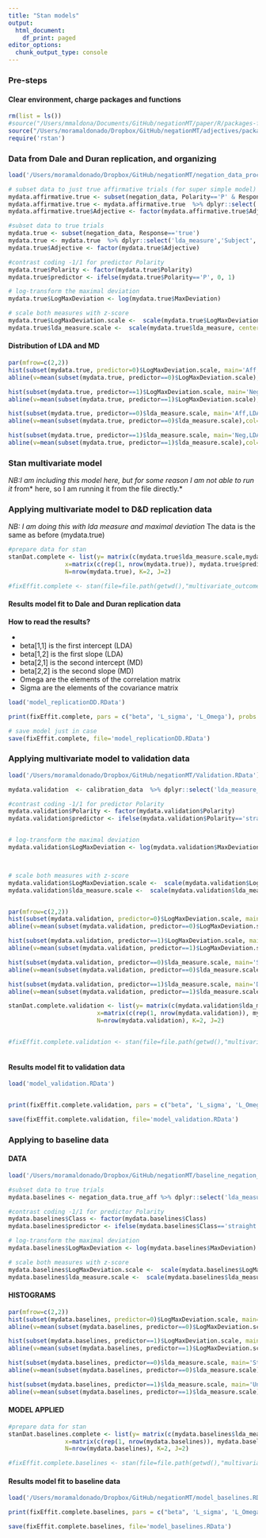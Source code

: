 ```yaml
---
title: "Stan models"
output:
  html_document:
    df_print: paged
editor_options:
  chunk_output_type: console
---
```


### Pre-steps

#### Clear environment, charge packages and functions
```r
rm(list = ls())
#source("/Users/mmaldona/Documents/GitHub/negationMT/paper/R/packages-functions.R")
source("/Users/moramaldonado/Dropbox/GitHub/negationMT/adjectives/packages.R")
require('rstan')
```

### Data from Dale and Duran replication, and organizing
```r
load('/Users/moramaldonado/Dropbox/GitHub/negationMT/negation_data_processed.RData')

# subset data to just true affirmative trials (for super simple model)
mydata.affirmative.true <- subset(negation_data, Polarity=='P' & Response=='true')
mydata.affirmative.true <- mydata.affirmative.true  %>% dplyr::select('lda_measure','Subject','Adjective')
mydata.affirmative.true$Adjective <- factor(mydata.affirmative.true$Adjective)

#subset data to true trials 
mydata.true <- subset(negation_data, Response=='true')
mydata.true <- mydata.true  %>% dplyr::select('lda_measure','Subject','Adjective', 'MaxDeviation', 'Polarity')
mydata.true$Adjective <- factor(mydata.true$Adjective)

#contrast coding -1/1 for predictor Polarity
mydata.true$Polarity <- factor(mydata.true$Polarity)
mydata.true$predictor <- ifelse(mydata.true$Polarity=='P', 0, 1)

# log-transform the maximal deviation
mydata.true$LogMaxDeviation <- log(mydata.true$MaxDeviation)

# scale both measures with z-score
mydata.true$LogMaxDeviation.scale <-  scale(mydata.true$LogMaxDeviation, center=TRUE, scale=TRUE)
mydata.true$lda_measure.scale <-  scale(mydata.true$lda_measure, center=TRUE, scale=TRUE)

```

#### Distribution of LDA and MD
```r
par(mfrow=c(2,2))
hist(subset(mydata.true, predictor=0)$LogMaxDeviation.scale, main='Aff,MD', xlim=c(-3,3), breaks=5)
abline(v=mean(subset(mydata.true, predictor==0)$LogMaxDeviation.scale),col="red")

hist(subset(mydata.true, predictor==1)$LogMaxDeviation.scale, main='Neg,MD' , xlim=c(-3,3), breaks=5)
abline(v=mean(subset(mydata.true, predictor==1)$LogMaxDeviation.scale),col="red")

hist(subset(mydata.true, predictor==0)$lda_measure.scale, main='Aff,LDA', xlim=c(-3,3), breaks=5)
abline(v=mean(subset(mydata.true, predictor==0)$lda_measure.scale),col="red")

hist(subset(mydata.true, predictor==1)$lda_measure.scale, main='Neg,LDA', xlim=c(-3,3), breaks=5)
abline(v=mean(subset(mydata.true, predictor==1)$lda_measure.scale),col="red")
```

### Stan multivariate model 
*NB:I am including this model here, but for some reason I am not able to run it *from* here, so I am running it from the file directly.*



### Applying multivariate model to D&D replication data
*NB: I am doing this with lda measure and maximal deviation* The data is the same as before (mydata.true) 


```r
#prepare data for stan
stanDat.complete <- list(y= matrix(c(mydata.true$lda_measure.scale,mydata.true$LogMaxDeviation.scale),ncol=2),
                x=matrix(c(rep(1, nrow(mydata.true)), mydata.true$predictor), ncol = 2),
                N=nrow(mydata.true), K=2, J=2)

#fixEffit.complete <- stan(file=file.path(getwd(),"multivariate_outcome.stan"), data = stanDat.complete, iter=2000, chains =4)


```

#### Results model fit to Dale and Duran replication data

**How to read the results?**

* 
* beta[1,1] is the first intercept (LDA)
* beta[1,2] is the first slope (LDA)
* beta[2,1] is the second intercept (MD)
* beta[2,2] is the second slope (MD)
* Omega are the elements of the correlation matrix
* Sigma are the elements of the covariance matrix


```r
load('model_replicationDD.RData')

print(fixEffit.complete, pars = c("beta", 'L_sigma', 'L_Omega'), probs = c(0.025, 0.5, 0.975))

# save model just in case
save(fixEffit.complete, file='model_replicationDD.RData')

```



### Applying multivariate model to validation data

```r
load('/Users/moramaldonado/Dropbox/GitHub/negationMT/Validation.RData')

mydata.validation  <- calibration_data  %>% dplyr::select('lda_measure_full','Subject', 'MaxDeviation', 'Polarity')

#contrast coding -1/1 for predictor Polarity
mydata.validation$Polarity <- factor(mydata.validation$Polarity)
mydata.validation$predictor <- ifelse(mydata.validation$Polarity=='straight', 0, 1)


# log-transform the maximal deviation
mydata.validation$LogMaxDeviation <- log(mydata.validation$MaxDeviation)



# scale both measures with z-score
mydata.validation$LogMaxDeviation.scale <-  scale(mydata.validation$LogMaxDeviation, center=TRUE, scale=TRUE)
mydata.validation$lda_measure.scale <-  scale(mydata.validation$lda_measure_full, center=TRUE, scale=TRUE)


par(mfrow=c(2,2))
hist(subset(mydata.validation, predictor=0)$LogMaxDeviation.scale, main='Straight,MD', xlim=c(-3,3), breaks=5)
abline(v=mean(subset(mydata.validation, predictor==0)$LogMaxDeviation.scale),col="red")

hist(subset(mydata.validation, predictor==1)$LogMaxDeviation.scale, main='Deviated,MD', xlim=c(-3,3), breaks=5)
abline(v=mean(subset(mydata.validation, predictor==1)$LogMaxDeviation.scale),col="red")

hist(subset(mydata.validation, predictor==0)$lda_measure.scale, main='Straight,LDA', xlim=c(-3,3), breaks=5)
abline(v=mean(subset(mydata.validation, predictor==0)$lda_measure.scale),col="red")

hist(subset(mydata.validation, predictor==1)$lda_measure.scale, main='Deviated,LDA', xlim=c(-3,3), breaks=5)
abline(v=mean(subset(mydata.validation, predictor==1)$lda_measure.scale),col="red")

```


```r
stanDat.complete.validation <- list(y= matrix(c(mydata.validation$lda_measure.scale,mydata.validation$LogMaxDeviation.scale),ncol=2),
                         x=matrix(c(rep(1, nrow(mydata.validation)), mydata.validation$predictor), ncol = 2),
                         N=nrow(mydata.validation), K=2, J=2)


#fixEffit.complete.validation <- stan(file=file.path(getwd(),"multivariate_outcome.stan"), data = stanDat.complete.validation, iter=2000, chains =4)



```

#### Results model fit to validation data
```r

load('model_validation.RData')


print(fixEffit.complete.validation, pars = c("beta", 'L_sigma', 'L_Omega'), probs = c(0.025, 0.5, 0.975))

save(fixEffit.complete.validation, file='model_validation.RData')
```


### Applying to baseline data
#### DATA
```r
load('/Users/moramaldonado/Dropbox/GitHub/negationMT/baseline_negation_processed.RData')

#subset data to true trials 
mydata.baselines <- negation_data.true_aff %>% dplyr::select('lda_measure','Subject', 'MaxDeviation', 'Class')

#contrast coding -1/1 for predictor Polarity
mydata.baselines$Class <- factor(mydata.baselines$Class)
mydata.baselines$predictor <- ifelse(mydata.baselines$Class=='straight', 0, 1)

# log-transform the maximal deviation
mydata.baselines$LogMaxDeviation <- log(mydata.baselines$MaxDeviation)

# scale both measures with z-score
mydata.baselines$LogMaxDeviation.scale <-  scale(mydata.baselines$LogMaxDeviation, center=TRUE, scale=TRUE)
mydata.baselines$lda_measure.scale <-  scale(mydata.baselines$lda_measure, center=TRUE, scale=TRUE)
```
#### HISTOGRAMS
```r
par(mfrow=c(2,2))
hist(subset(mydata.baselines, predictor=0)$LogMaxDeviation.scale, main='Straight,MD', xlim=c(-3,3), breaks=5)
abline(v=mean(subset(mydata.baselines, predictor==0)$LogMaxDeviation.scale),col="red")

hist(subset(mydata.baselines, predictor==1)$LogMaxDeviation.scale, main='Uncertain,MD' , xlim=c(-3,3), breaks=5)
abline(v=mean(subset(mydata.baselines, predictor==1)$LogMaxDeviation.scale),col="red")

hist(subset(mydata.baselines, predictor==0)$lda_measure.scale, main='Straight,LDA', xlim=c(-3,3), breaks=5)
abline(v=mean(subset(mydata.baselines, predictor==0)$lda_measure.scale),col="red")

hist(subset(mydata.baselines, predictor==1)$lda_measure.scale, main='Uncertain,LDA', xlim=c(-3,3), breaks=5)
abline(v=mean(subset(mydata.baselines, predictor==1)$lda_measure.scale),col="red")
```


#### MODEL APPLIED
```r
#prepare data for stan
stanDat.baselines.complete <- list(y= matrix(c(mydata.baselines$lda_measure.scale,mydata.baselines$LogMaxDeviation.scale),ncol=2),
                x=matrix(c(rep(1, nrow(mydata.baselines)), mydata.baselines$predictor), ncol = 2),
                N=nrow(mydata.baselines), K=2, J=2)

#fixEffit.complete.baselines <- stan(file=file.path(getwd(),"multivariate_outcome.stan"), data = stanDat.baselines.complete, iter=2000, chains =4)


```

#### Results model fit to baseline data
```r

load('/Users/moramaldonado/Dropbox/GitHub/negationMT/model_baselines.RData')

print(fixEffit.complete.baselines, pars = c("beta", 'L_sigma', 'L_Omega'), probs = c(0.025, 0.5, 0.975))

save(fixEffit.complete.baselines, file='model_baselines.RData')
```

